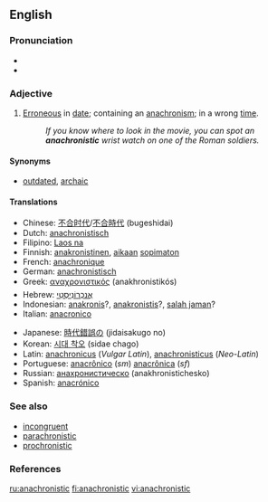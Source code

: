 {{was wotd|2006|July|11}}
==English==

===Pronunciation===
*{{IPA|/əˌnækrəˈnɪstɪk/}}
*{{audio|en-us-anachronistic.ogg|Audio (US)}}

===Adjective===
{{en-adj}}

# [[erroneous|Erroneous]] in [[date]]; containing an [[anachronism]]; in a wrong [[time]].
#:''If you know where to look in the movie, you can spot an '''anachronistic''' wrist watch on one of the Roman soldiers.''

====Synonyms====
*[[outdated]], [[archaic]]

====Translations====
{{top}}
*Chinese: [[不合时代]]/[[不合時代]] (bugeshidai)
*Dutch: [[anachronistisch]]
*Filipino: [[Laos na]]
*Finnish: [[anakronistinen]], [[aika|aikaan]] [[sopimaton]]
*French: [[anachronique]]
*German: [[anachronistisch]]
*Greek: [[αναχρονιστικός]] (anakhronistikós)
*Hebrew: [[אנכרוניסטי|אֲנַכְרוֹנִיסְטִי]]
*Indonesian: [[anakronis]]?, [[anakronistis]]?, [[salah jaman]]?
*Italian: [[anacronico]]
{{mid}}
*Japanese: [[時代錯誤の]] (jidaisakugo no)
*Korean: [[시대 착오]] (sidae chago)
*Latin: [[anachronicus]] (''Vulgar Latin''), [[anachronisticus]] (''Neo-Latin'')
*Portuguese: [[anacrônico]] (''sm'') [[anacrônica]] (''sf'') 
*Russian: [[анахронистическо]] (anakhronistichesko)
*Spanish: [[anacrónico]]
{{bottom}}

===See also===
*[[incongruent]]
*[[parachronistic]]
*[[prochronistic]]

===References===
{{R:Century 1911}}
{{R:Webster 1913}}

[[ru:anachronistic]]
[[fi:anachronistic]]
[[vi:anachronistic]]